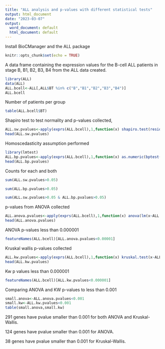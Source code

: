 ---
title: "ALL analysis and p-values with different statistical tests"
output: html_document
date: "2023-03-07"
output:
  word_document: default
  html_document: default
---

Install BioCManager and the ALL package

```{r setup, include=FALSE}
knitr::opts_chunk$set(echo = TRUE)
```

A data frame containing the expression values for the B-cell ALL patients in stage B, B1, B2, B3, B4 from the ALL data created. 

```{r}
library(ALL)
data(ALL)
ALL.bcell<-ALL[,ALL$BT %in% c("B","B1","B2","B3","B4")]
ALL.bcell
```

Number of patients per group

```{r}
table(ALL.bcell$BT)
```

Shapiro test to test normality and p-values collected, 

```{r}
ALL.sw.pvalues<-apply(exprs(ALL.bcell),1,function(x) shapiro.test(residuals(lm(x~ALL.bcell$BT)))$p.value)
head(ALL.sw.pvalues)
```

Homoscedasticity assumption performed

```{r}
library(lmtest)
ALL.bp.pvalues<-apply(exprs(ALL.bcell),1,function(x) as.numeric(bptest(lm(x~ALL.bcell$BT),studentize=FALSE)$p.value))
head(ALL.bp.pvalues)
```

Counts for each and both 


```{r}
sum(ALL.sw.pvalues>0.05)
```

```{r}
sum(ALL.bp.pvalues>0.05)
```

```{r}
sum(ALL.sw.pvalues>0.05 & ALL.bp.pvalues>0.05)
```
p-values from ANOVA collected
```{r}
ALL.anova.pvalues<-apply(exprs(ALL.bcell),1,function(x) anova(lm(x~ALL.bcell$BT))$Pr[1])
head(ALL.anova.pvalues)
```

ANOVA p-values less than 0.000001 

```{r}
featureNames(ALL.bcell)[ALL.anova.pvalues<0.00001]
```

Kruskal wallis p-values collected

```{r}
ALL.kw.pvalues<-apply(exprs(ALL.bcell),1,function(x) kruskal.test(x~ALL.bcell$BT)$p.value)
head(ALL.kw.pvalues)
```

Kw p values less than 0.000001 

```{r}
featureNames(ALL.bcell)[ALL.kw.pvalues<0.000001]
```

Comparing ANOVA and KW p-values to less than 0.001

```{r}
small.anova<-ALL.anova.pvalues<0.001
small.kw<-ALL.kw.pvalues<0.001
table(small.anova,small.kw)
```
291 genes have pvalue smaller than 0.001 for both ANOVA and Kruskal-Wallis.

124 genes have pvalue smaller than 0.001 for ANOVA.

38 genes have pvalue smaller than 0.001 for Kruskal-Wallis.